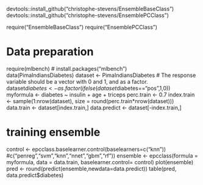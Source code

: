 
devtools::install_github("christophe-stevens/EnsembleBaseClass")
devtools::install_github("christophe-stevens/EnsemblePCClass")

require("EnsembleBaseClass") 
require("EnsemblePCClass") 


# Data preparation
require(mlbench)  # install.packages("mlbench")  
data(PimaIndiansDiabetes)
dataset <- PimaIndiansDiabetes
# The response variable should be a vector with 0 and 1, and as a factor.  
dataset$diabetes <- as.factor(ifelse(dataset$diabetes=="pos",1,0))
myformula <- diabetes ~ insulin + age + triceps
perc.train <- 0.7
index.train <- sample(1:nrow(dataset), size = round(perc.train*nrow(dataset)))
data.train <- dataset[index.train,]
data.predict <- dataset[-index.train,]

# training ensemble
control <- epcclass.baselearner.control(baselearners=c("knn")) #c("penreg","svm","knn","nnet","gbm","rf"))
ensemble <- epcclass(formula =  myformula, data = data.train, baselearner.control= control)
plot(ensemble)
pred <- round(predict(ensemble,newdata=data.predict))
table(pred, data.predict$diabetes)